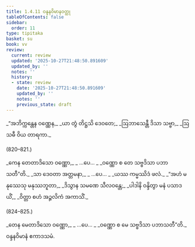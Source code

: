 ```yaml
---
title: 1.4.11 ဝန္ဒနဝိမာနဝတ္ထု
tableOfContents: false
sidebar:
  order: 11
type: tipitaka
basket: su
book: vv
review:
  current: review
  updated: '2025-10-27T21:48:50.891609'
  updated_by: ''
  notes: ''
  history:
  - state: review
    date: '2025-10-27T21:48:50.891609'
    updated_by: ''
    notes: ''
    previous_state: draft
---
```



<ReviewStatus review={frontmatter.review} showDetails={true} />

<HypothesisAnnotation frontmatter={frontmatter} />

<DynamicBreadcrumb />

<Division number="819" book="vv" e="ch" v="19" p="68">

<Paragraph number="658" type="verses" book="vv">
_“အဘိက္ကန္တေန ဝဏ္ဏေန,_  
_ယာ တွံ တိဋ္ဌသိ ဒေဝတေ;_  
_ဩဘာသေန္တီ ဒိသာ သဗ္ဗာ,_  
_ဩသဓီ ဝိယ တာရကာ._  


(820–821.)
</Paragraph>

<Paragraph number="659" type="verses" book="vv">
_ကေန တေတာဒိသော ဝဏ္ဏော,_  
_ …ပေ… _  
_ဝဏ္ဏော စ တေ သဗ္ဗဒိသာ ပဘာသတီ”တိ._  

</Paragraph>

</Division>
<Division number="822" book="vv" e="ch" v="19" p="68">

<Paragraph number="660" type="verses" book="vv">
_သာ ဒေဝတာ အတ္တမနာ,_  
_ …ပေ… _  
_ယဿ ကမ္မဿိဒံ ဖလံ._  

</Paragraph>

</Division>
<Division number="823" book="vv" e="ch" v="19" p="68">

<Paragraph number="661" type="verses" book="vv">
_“အဟံ မနုဿေသု မနုဿဘူတာ,_  
_ဒိသွာန သမဏေ သီလဝန္တေ;_  
_ပါဒါနိ ဝန္ဒိတွာ မနံ ပသာဒယိံ,_  
_ဝိတ္တာ စဟံ အဉ္ဇလိကံ အကာသိံ._  


(824–825.)
</Paragraph>

<Paragraph number="662" type="verses" book="vv">
_တေန မေတာဒိသော ဝဏ္ဏော,_  
_ …ပေ… _  
_ဝဏ္ဏော စ မေ သဗ္ဗဒိသာ ပဘာသတီ”တိ._  


</Paragraph>
</Division>

<Paragraph number="663" type="center" book="vv">
ဝန္ဒနဝိမာနံ ဧကာဒသမံ.
</Paragraph>